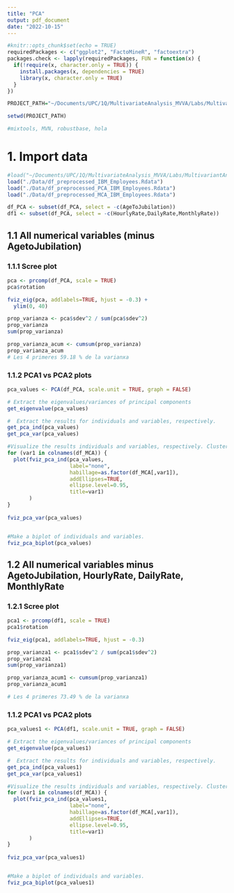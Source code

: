 ```yaml
---
title: "PCA"
output: pdf_document
date: "2022-10-15"
---
```


```r
#knitr::opts_chunk$set(echo = TRUE)
requiredPackages <- c("ggplot2", "FactoMineR", "factoextra")
packages.check <- lapply(requiredPackages, FUN = function(x) {
  if(!require(x, character.only = TRUE)) {
    install.packages(x, dependencies = TRUE)
    library(x, character.only = TRUE)
  }
})

PROJECT_PATH="~/Documents/UPC/1Q/MultivariateAnalysis_MVVA/Labs/MultivariantAnalysis_IBMDataset"

setwd(PROJECT_PATH)

#mixtools, MVN, robustbase, hola
```

# 1. Import data

```R
#load("~/Documents/UPC/1Q/MultivariateAnalysis_MVVA/Labs/MultivariantAnalysis_IBMDataset/dataframe_PCA_MCA_MFA.Rdata")
load("./Data/df_preprocessed_IBM_Employees.Rdata") 
load("./Data/df_preprocessed_PCA_IBM_Employees.Rdata") 
load("./Data/df_preprocessed_MCA_IBM_Employees.Rdata") 

df_PCA <- subset(df_PCA, select = -c(AgeToJubilation))
df1 <- subset(df_PCA, select = -c(HourlyRate,DailyRate,MonthlyRate))
```

## 1.1 All numerical variables (minus AgetoJubilation)

### 1.1.1 Scree plot

```r

pca <- prcomp(df_PCA, scale = TRUE)
pca$rotation

fviz_eig(pca, addlabels=TRUE, hjust = -0.3) +
  ylim(0, 40)

prop_varianza <- pca$sdev^2 / sum(pca$sdev^2)
prop_varianza
sum(prop_varianza)

prop_varianza_acum <- cumsum(prop_varianza)
prop_varianza_acum
# Les 4 primeres 59.18 % de la varianxa

```

### 1.1.2 PCA1 vs PCA2 plots

```r

pca_values <- PCA(df_PCA, scale.unit = TRUE, graph = FALSE)

# Extract the eigenvalues/variances of principal components
get_eigenvalue(pca_values)

#  Extract the results for individuals and variables, respectively.
get_pca_ind(pca_values)
get_pca_var(pca_values)

#Visualize the results individuals and variables, respectively. Clustering by all possible Qualitative Variables to see if some can be explained well for the PCA's
for (var1 in colnames(df_MCA)) {
  plot(fviz_pca_ind(pca_values, 
                    label="none", 
                    habillage=as.factor(df_MCA[,var1]),
                    addEllipses=TRUE, 
                    ellipse.level=0.95,
                    title=var1)
       )
}
  
fviz_pca_var(pca_values)


#Make a biplot of individuals and variables.
fviz_pca_biplot(pca_values)

```

## 1.2 All numerical variables minus AgetoJubilation, HourlyRate, DailyRate, MonthlyRate

### 1.2.1 Scree plot 

```r

pca1 <- prcomp(df1, scale = TRUE)
pca1$rotation

fviz_eig(pca1, addlabels=TRUE, hjust = -0.3) 

prop_varianza1 <- pca1$sdev^2 / sum(pca1$sdev^2)
prop_varianza1
sum(prop_varianza1)

prop_varianza_acum1 <- cumsum(prop_varianza1)
prop_varianza_acum1

# Les 4 primeres 73.49 % de la varianxa

```

### 1.1.2 PCA1 vs PCA2 plots

```r

pca_values1 <- PCA(df1, scale.unit = TRUE, graph = FALSE)

# Extract the eigenvalues/variances of principal components
get_eigenvalue(pca_values1)

#  Extract the results for individuals and variables, respectively.
get_pca_ind(pca_values1)
get_pca_var(pca_values1)

#Visualize the results individuals and variables, respectively. Clustering by all possible Qualitative Variables to see if some can be explained well for the PCA's
for (var1 in colnames(df_MCA)) {
  plot(fviz_pca_ind(pca_values1, 
                    label="none", 
                    habillage=as.factor(df_MCA[,var1]),
                    addEllipses=TRUE, 
                    ellipse.level=0.95,
                    title=var1)
       )
}
  
fviz_pca_var(pca_values1)


#Make a biplot of individuals and variables.
fviz_pca_biplot(pca_values1)

```
